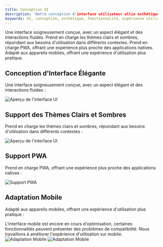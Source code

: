 ```yaml
---
title: Conception UI
description: 'Notre conception d'interface utilisateur allie esthétique et fonctionnalité, offrant aux utilisateurs une expérience d'utilisation exceptionnelle.'
keywords: UI, conception, esthétique, fonctionnalité, expérience utilisateur
---
```



<CardGroup cols={2}>
  <Card title="Interface Élégante" icon="palette">
    Une interface soigneusement conçue, avec un aspect élégant et des interactions fluides.
  </Card>
  <Card title="Support des Thèmes" icon="moon">
    Prend en charge les thèmes clairs et sombres, répondant aux besoins d'utilisation dans différents contextes.
  </Card>
  <Card title="Support PWA" icon="mobile">
    Prend en charge PWA, offrant une expérience plus proche des applications natives.
  </Card>
  <Card title="Adaptation Mobile" icon="mobile">
    Adapté aux appareils mobiles, offrant une expérience d'utilisation plus pratique.
  </Card>
</CardGroup>

## Conception d'Interface Élégante

Une interface soigneusement conçue, avec un aspect élégant et des interactions fluides :

<Frame>
  <img 
    src="https://oss.vidol.chat/assets/64672af6bfb7a9100cd03d7aaa8e1299.webp" 
    alt="Aperçu de l'interface UI"
  />
</Frame>

## Support des Thèmes Clairs et Sombres

Prend en charge les thèmes clairs et sombres, répondant aux besoins d'utilisation dans différents contextes :

<Frame>
  <img 
    src="https://oss.vidol.chat/docs/2024/11/8bff962b07daa4c8a69233fa9465aef5.png" 
    alt="Aperçu de l'interface UI"
  />
</Frame>

## Support PWA

Prend en charge PWA, offrant une expérience plus proche des applications natives :

<Frame>
  <img 
    src="https://oss.vidol.chat/docs/2024/11/31a33f5a8f3a53a5bd4687f6393f2605.png" 
    alt="Support PWA"
  />
</Frame>

## Adaptation Mobile

Adapté aux appareils mobiles, offrant une expérience d'utilisation plus pratique :

<Warning>
  L'interface mobile est encore en cours d'optimisation, certaines fonctionnalités peuvent présenter des problèmes de compatibilité. Nous travaillons à améliorer l'expérience d'utilisation sur mobile.
</Warning>

<Frame>
  <img 
    src="https://oss.vidol.chat/docs/2024/11/343cb3215fbbb61e814288366856601f.png" 
    alt="Adaptation Mobile"
  />  
  <img 
    src="https://oss.vidol.chat/docs/2024/11/352368c4cd1c81a3184bea72ad8aa4e3.png" 
    alt="Adaptation Mobile"
  />
</Frame>

